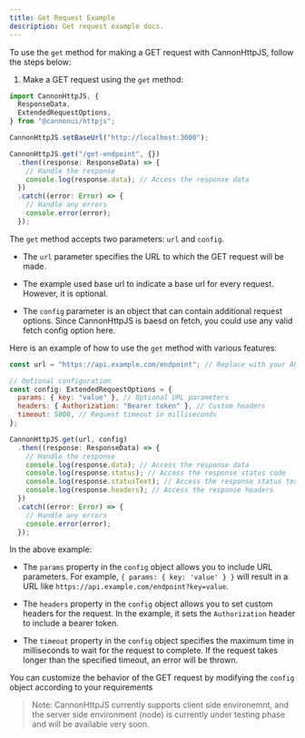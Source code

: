 ```yaml
---
title: Get Request Example
description: Get request example docs.
---
```


To use the `get` method for making a GET request with CannonHttpJS, follow the steps below:

1. Make a GET request using the `get` method:

```javascript
import CannonHttpJS, {
  ResponseData,
  ExtendedRequestOptions,
} from "@cannonui/httpjs";

CannonHttpJS.setBaseUrl("http://localhost:3000");

CannonHttpJS.get("/get-endpoint", {})
  .then((response: ResponseData) => {
    // Handle the response
    console.log(response.data); // Access the response data
  })
  .catch((error: Error) => {
    // Handle any errors
    console.error(error);
  });
```

The `get` method accepts two parameters: `url` and `config`.

- The `url` parameter specifies the URL to which the GET request will be made.

- The example used base url to indicate a base url for every request. However, it is optional.

- The `config` parameter is an object that can contain additional request options. Since CannonHttpJS is baesd on fetch, you could use any valid fetch config option here.

Here is an example of how to use the `get` method with various features:

```javascript
const url = "https://api.example.com/endpoint"; // Replace with your API endpoint

// Optional configuration
const config: ExtendedRequestOptions = {
  params: { key: "value" }, // Optional URL parameters
  headers: { Authorization: "Bearer token" }, // Custom headers
  timeout: 5000, // Request timeout in milliseconds
};

CannonHttpJS.get(url, config)
  .then((response: ResponseData) => {
    // Handle the response
    console.log(response.data); // Access the response data
    console.log(response.status); // Access the response status code
    console.log(response.statusText); // Access the response status text
    console.log(response.headers); // Access the response headers
  })
  .catch((error: Error) => {
    // Handle any errors
    console.error(error);
  });
```

In the above example:

- The `params` property in the `config` object allows you to include URL parameters. For example, `{ params: { key: 'value' } }` will result in a URL like `https://api.example.com/endpoint?key=value`.

- The `headers` property in the `config` object allows you to set custom headers for the request. In the example, it sets the `Authorization` header to include a bearer token.

- The `timeout` property in the `config` object specifies the maximum time in milliseconds to wait for the request to complete. If the request takes longer than the specified timeout, an error will be thrown.

You can customize the behavior of the GET request by modifying the `config` object according to your requirements

> Note: CannonHttpJS currently supports client side environemnt, and the server side environment (node) is currently under testing phase and will be available very soon.
